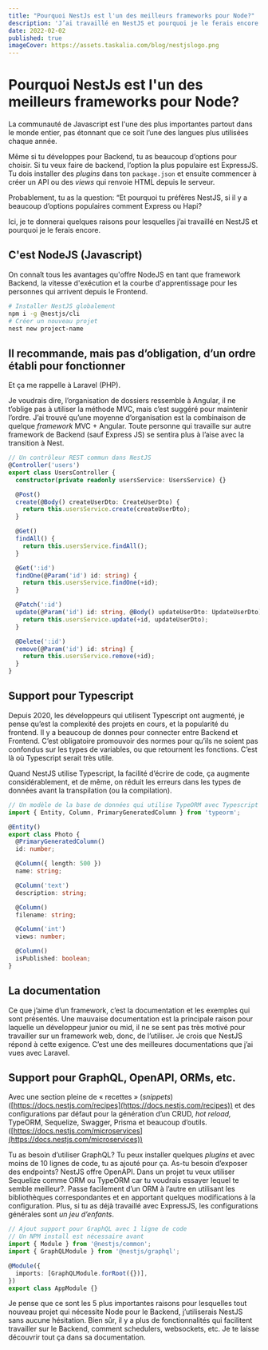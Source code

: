 ```yaml
---
title: "Pourquoi NestJs est l'un des meilleurs frameworks pour Node?"
description: 'J’ai travaillé en NestJS et pourquoi je le ferais encore.'
date: 2022-02-02
published: true
imageCover: https://assets.taskalia.com/blog/nestjslogo.png
---
```


# Pourquoi NestJs est l'un des meilleurs frameworks pour Node?

La communauté de Javascript est l'une des plus importantes partout dans le monde entier, pas étonnant que ce soit l’une des langues plus utilisées chaque année.

Même si tu développes pour Backend, tu as beaucoup d’options pour choisir. Si tu veux faire de backend, l’option la plus populaire est ExpressJS. Tu dois installer des _plugins_ dans ton `package.json` et ensuite commencer à créer un API ou des _views_ qui renvoie HTML depuis le serveur.

Probablement, tu as la question: “Et pourquoi tu préfères NestJS, si il y a beaucoup d’options populaires comment Express ou Hapi?

Ici, je te donnerai quelques raisons pour lesquelles j’ai travaillé en NestJS et pourquoi je le ferais encore.

## C'est NodeJS (Javascript)

On connaît tous les avantages qu'offre NodeJS en tant que framework Backend, la vitesse d'exécution et la courbe d'apprentissage pour les personnes qui arrivent depuis le Frontend.

```bash
# Installer NestJS globalement
npm i -g @nestjs/cli
# Créer un nouveau projet
nest new project-name
```

## Il recommande, mais pas d’obligation, d’un ordre établi pour fonctionner

Et ça me rappelle à Laravel (PHP).

Je voudrais dire, l’organisation de dossiers ressemble à Angular, il ne t’oblige pas à utiliser la méthode MVC, mais c’est suggéré pour maintenir l’ordre. J’ai trouvé qu’une moyenne d’organisation est la combinaison de quelque _framework_ MVC + Angular. Toute personne qui travaille sur autre framework de Backend (sauf Express JS) se sentira plus à l’aise avec la transition à Nest.

```ts
// Un contrôleur REST commun dans NestJS
@Controller('users')
export class UsersController {
  constructor(private readonly usersService: UsersService) {}

  @Post()
  create(@Body() createUserDto: CreateUserDto) {
    return this.usersService.create(createUserDto);
  }

  @Get()
  findAll() {
    return this.usersService.findAll();
  }

  @Get(':id')
  findOne(@Param('id') id: string) {
    return this.usersService.findOne(+id);
  }

  @Patch(':id')
  update(@Param('id') id: string, @Body() updateUserDto: UpdateUserDto) {
    return this.usersService.update(+id, updateUserDto);
  }

  @Delete(':id')
  remove(@Param('id') id: string) {
    return this.usersService.remove(+id);
  }
}
```

## Support pour Typescript

Depuis 2020, les développeurs qui utilisent Typescript ont augmenté, je pense qu’est la complexité des projets en cours, et la popularité du frontend. Il y a beaucoup de donnes pour connecter entre Backend et Frontend. C’est obligatoire promouvoir des normes pour qu’ils ne soient pas confondus sur les types de variables, ou que retournent les fonctions. C’est là où Typescript serait très utile.

Quand NestJS utilise Typescript, la facilité d’écrire de code, ça augmente considérablement, et de même, on réduit les erreurs dans les types de données avant la transpilation (ou la compilation).

```ts
// Un modèle de la base de données qui utilise TypeORM avec Typescript
import { Entity, Column, PrimaryGeneratedColumn } from 'typeorm';

@Entity()
export class Photo {
  @PrimaryGeneratedColumn()
  id: number;

  @Column({ length: 500 })
  name: string;

  @Column('text')
  description: string;

  @Column()
  filename: string;

  @Column('int')
  views: number;

  @Column()
  isPublished: boolean;
}
```

## La documentation

Ce que j’aime d’un framework, c’est la documentation et les exemples qui sont présentés. Une mauvaise documentation est la principale raison pour laquelle un développeur junior ou mid, il ne se sent pas très motivé pour travailler sur un framework web, donc, de l’utiliser. Je crois que NestJS répond à cette exigence. C’est une des meilleures documentations que j’ai vues avec Laravel.

## Support pour GraphQL, OpenAPI, ORMs, etc.

Avec une section pleine de « recettes » (_snippets_) ([https://docs.nestjs.com/recipes](https://docs.nestjs.com/recipes)) et des configurations par défaut pour la génération d’un CRUD, _hot reload,_ TypeORM, Sequelize, Swagger, Prisma et beaucoup d’outils. ([https://docs.nestjs.com/microservices](https://docs.nestjs.com/microservices))

Tu as besoin d’utiliser GraphQL? Tu peux installer quelques _plugins_ et avec moins de 10 lignes de code, tu as ajouté pour ça. As-tu besoin d’exposer des endpoints? NestJS offre OpenAPI. Dans un projet tu veux utiliser Sequelize comme ORM ou TypeORM car tu voudrais essayer lequel te semble meilleur?. Passe facilement d’un ORM à l’autre en utilisant les bibliothèques correspondantes et en apportant quelques modifications à la configuration. Plus, si tu as déjà travaillé avec ExpressJS, les configurations générales sont _un jeu d’enfants_.

```ts
// Ajout support pour GraphQL avec 1 ligne de code
// Un NPM install est nécessaire avant
import { Module } from '@nestjs/common';
import { GraphQLModule } from '@nestjs/graphql';

@Module({
  imports: [GraphQLModule.forRoot({})],
})
export class AppModule {}
```

Je pense que ce sont les 5 plus importantes raisons pour lesquelles tout nouveau projet qui nécessite Node pour le Backend, j’utiliserais NestJS sans aucune hésitation. Bien sûr, il y a plus de fonctionnalités qui facilitent travailler sur le Backend, comment schedulers, websockets, etc. Je te laisse découvrir tout ça dans sa documentation.
